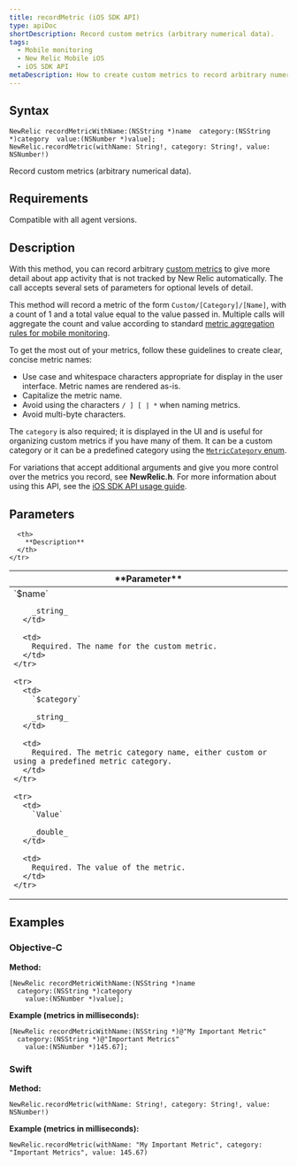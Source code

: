 ```yaml
---
title: recordMetric (iOS SDK API)
type: apiDoc
shortDescription: Record custom metrics (arbitrary numerical data).
tags:
  - Mobile monitoring
  - New Relic Mobile iOS
  - iOS SDK API
metaDescription: How to create custom metrics to record arbitrary numeric app data with the New Relic API for iOS mobile app monitoring.
---
```


## Syntax

```
NewRelic recordMetricWithName:(NSString *)name  category:(NSString *)category  value:(NSNumber *)value];
NewRelic.recordMetric(withName: String!, category: String!, value: NSNumber!)
```

Record custom metrics (arbitrary numerical data).

## Requirements

Compatible with all agent versions.

## Description

With this method, you can record arbitrary [custom metrics](/docs/accounts-partnerships/education/getting-started-new-relic/glossary#custom-metric) to give more detail about app activity that is not tracked by New Relic automatically. The call accepts several sets of parameters for optional levels of detail.

This method will record a metric of the form `Custom/[Category]/[Name]`, with a count of 1 and a total value equal to the value passed in. Multiple calls will aggregate the count and value according to standard [metric aggregation rules for mobile monitoring](/docs/mobile-monitoring/new-relic-mobile/getting-started/mobile-data-retention).

To get the most out of your metrics, follow these guidelines to create clear, concise metric names:

* Use case and whitespace characters appropriate for display in the user interface. Metric names are rendered as-is.
* Capitalize the metric name.
* Avoid using the characters `/ ] [ | *` when naming metrics.
* Avoid multi-byte characters.

The `category` is also required; it is displayed in the UI and is useful for organizing custom metrics if you have many of them. It can be a custom category or it can be a predefined category using the [`MetricCategory` enum](/docs/mobile-monitoring/new-relic-mobile-android/install-configure/work-android-sdk-api#cat).

For variations that accept additional arguments and give you more control over the metrics you record, see **NewRelic.h**. For more information about using this API, see the [iOS SDK API usage guide](/docs/mobile-monitoring/new-relic-mobile-ios/api-guides/ios-sdk-api-guide).

## Parameters

<table>
  <thead>
    <tr>
      <th width={200}>
        **Parameter**
      </th>

      <th>
        **Description**
      </th>
    </tr>
  </thead>

  <tbody>
    <tr>
      <td>
        `$name`

        _string_
      </td>

      <td>
        Required. The name for the custom metric.
      </td>
    </tr>

    <tr>
      <td>
        `$category`

        _string_
      </td>

      <td>
        Required. The metric category name, either custom or using a predefined metric category.
      </td>
    </tr>

    <tr>
      <td>
        `Value`

        _double_
      </td>

      <td>
        Required. The value of the metric.
      </td>
    </tr>
  </tbody>
</table>

## Examples

### Objective-C

**Method:**

```
[NewRelic recordMetricWithName:(NSString *)name 
  category:(NSString *)category 
    value:(NSNumber *)value];
```

**Example (metrics in milliseconds):**

```
[NewRelic recordMetricWithName:(NSString *)@"My Important Metric"
  category:(NSString *)@"Important Metrics" 
    value:(NSNumber *)145.67];
```

### Swift

**Method:**

```
NewRelic.recordMetric(withName: String!, category: String!, value: NSNumber!)
```

**Example (metrics in milliseconds):**

```
NewRelic.recordMetric(withName: "My Important Metric", category: "Important Metrics", value: 145.67)
```
